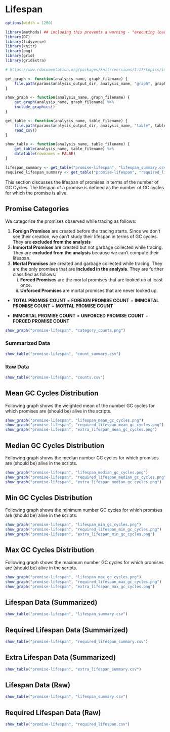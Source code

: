 # Lifespan

```r
options(width = 1200)
```

```r
library(methods) ## including this prevents a warning - "executing load actions ..."
library(DT)
library(tidyverse)
library(knitr)
library(png)
library(grid)
library(gridExtra)
```

```r
# https://www.rdocumentation.org/packages/knitr/versions/1.17/topics/include_graphics

get_graph <- function(analysis_name, graph_filename) {
    file.path(params$analysis_output_dir, analysis_name, "graph", graph_filename)
}

show_graph <- function(analysis_name, graph_filename) {
    get_graph(analysis_name, graph_filename) %>%
    include_graphics()
}

get_table <- function(analysis_name, table_filename) {
    file.path(params$analysis_output_dir, analysis_name, "table", table_filename) %>%
    read_csv()
}

show_table <- function(analysis_name, table_filename) {
    get_table(analysis_name, table_filename) %>%
    datatable(rownames = FALSE)
}
```

```r
lifespan_summary <- get_table("promise-lifespan", "lifespan_summary.csv")
required_lifespan_summary <- get_table("promise-lifespan", "required_lifespan_summary.csv")
```

This section discusses the lifespan of promises in terms of the number of GC Cycles.
The lifespan of a promise is defined as the number of GC cycles for which the 
promise is alive.

## Promise Categories

We categorize the promises observed while tracing as follows:

1. **Foreign Promises** are created before the tracing starts. Since we don't see their creation, 
   we can't study their lifespan in terms of GC cycles. They are **excluded from the analysis**
2. **Immortal Promises** are created but not garbage collected while tracing. They are 
   **excluded from the analysis** because we can't compute their lifespan.
3. **Mortal Promises** are created and garbage collected while tracing.
   They are the only promises that are **included in the analysis**.
   They are further classified as follows:
   i. **Forced Promises** are the mortal promises that are looked up at least once.
   ii. **Unforced Promises** are mortal promises that are never looked up.

- **TOTAL PROMISE COUNT** = **FOREIGN PROMISE COUNT** + **IMMORTAL PROMISE COUNT** + **MORTAL PROMISE COUNT**

- **IMMORTAL PROMISE COUNT** = **UNFORCED PROMISE COUNT** + **FORCED PROMISE COUNT**

```r
show_graph("promise-lifespan", "category_counts.png")
```

### Summarized Data

```r
show_table("promise-lifespan", "count_summary.csv")
```

### Raw Data

```r
show_table("promise-lifespan", "counts.csv")
```

## Mean GC Cycles Distribution

Following graph shows the weighted mean of the number GC cycles 
for which promises are (should be) alive in the scripts.

```r
show_graph("promise-lifespan", "lifespan_mean_gc_cycles.png")
show_graph("promise-lifespan", "required_lifespan_mean_gc_cycles.png")
show_graph("promise-lifespan", "extra_lifespan_mean_gc_cycles.png")
```

## Median GC Cycles Distribution

Following graph shows the median number GC cycles for which 
promises are (should be) alive in the scripts.

```r
show_graph("promise-lifespan", "lifespan_median_gc_cycles.png")
show_graph("promise-lifespan", "required_lifespan_median_gc_cycles.png")
show_graph("promise-lifespan", "extra_lifespan_median_gc_cycles.png")
```

## Min GC Cycles Distribution

Following graph shows the minimum number GC cycles for which 
promises are (should be) alive in the scripts.

```r
show_graph("promise-lifespan", "lifespan_min_gc_cycles.png")
show_graph("promise-lifespan", "required_lifespan_min_gc_cycles.png")
show_graph("promise-lifespan", "extra_lifespan_min_gc_cycles.png")
```

## Max GC Cycles Distribution

Following graph shows the maximum number GC cycles for which 
promises are (should be) alive in the scripts.

```r
show_graph("promise-lifespan", "lifespan_max_gc_cycles.png")
show_graph("promise-lifespan", "required_lifespan_max_gc_cycles.png")
show_graph("promise-lifespan", "extra_lifespan_max_gc_cycles.png")
```

## Lifespan Data (Summarized)
```r
show_table("promise-lifespan", "lifespan_summary.csv")
```

## Required Lifespan Data (Summarized)
```r
show_table("promise-lifespan", "required_lifespan_summary.csv")
```

## Extra Lifespan Data (Summarized)
```r
show_table("promise-lifespan", "extra_lifespan_summary.csv")
```


## Lifespan Data (Raw)
```r
show_table("promise-lifespan", "lifespan_summary.csv")
```

## Required Lifespan Data (Raw)
```r
show_table("promise-lifespan", "required_lifespan.csv")
```

<!--
### Summarized Data

```r
show_table("promise-lifespan", "alive-summarized.csv")
```

### Raw Data

```r
show_table("promise-lifespan", "alive.csv")
```

## Indispensable Promises

The following graph shows the number of mortal promises that need to be alive for a given number of GC cycles.

```r
show_graph("promise-lifespan", "indispensable.png")
```

### Summarized Data

```r
show_table("promise-lifespan", "indispensable-summarized.csv")
```

### Raw Data

```r
show_table("promise-lifespan", "indispensable.csv")
```


## Dispensable Promises

The following graph shows the number of promises that extend their required lifespan by a given number of GC cycles.

```r
show_graph("promise-lifespan", "dispensable.png")
```

### Summarized Data

```r
show_table("promise-lifespan", "dispensable-summarized.csv")
```

### Raw Data

```r
show_table("promise-lifespan", "dispensable.csv")
```


## Unforced Promises

The following graph shows the number of promises that are never forced.

```r
show_graph("promise-lifespan", "unforced.png")
```

### Summarized Data

```r
show_table("promise-lifespan", "unforced-summarized.csv")
```

### Raw Data

```r
show_table("promise-lifespan", "unforced.csv")
```


## Comparison

```r

indispensable <- 
    get_table("promise-lifespan", "indispensable-summarized.csv") %>%
    rename(`INDISPENSABLE PROMISE COUNT` = `PROMISE COUNT`)

dispensable <- 
    get_table("promise-lifespan", "dispensable-summarized.csv") %>%
    rename(`DISPENSABLE PROMISE COUNT` = `PROMISE COUNT`)

alive <- 
    get_table("promise-lifespan", "alive-summarized.csv") %>%
    rename(`ALIVE PROMISE COUNT` = `PROMISE COUNT`)

alive %>%
full_join(indispensable, by = c("GC CYCLES" = "GC CYCLES")) %>%
full_join(dispensable, by = c("GC CYCLES" = "GC CYCLES")) %>%
datatable(rownames = FALSE)
```
-->
